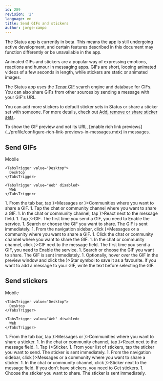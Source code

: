 ```yaml
---
id: 289
revision: '2'
language: en
title: Send GIFs and stickers
author: jorge-campo
---
```


<Admonition type="beta" status="Status app is currently in beta stage">
  The Status app is currently in beta. This means the app is still undergoing active development, and certain features described in this document may function differently or be unavailable in the app.
</Admonition>

Animated GIFs and stickers are a popular way of expressing emotions, reactions and humour in messaging apps. GIFs are short, looping animated videos of a few seconds in length, while stickers are static or animated images.

The Status app uses the [Tenor GIF](https://tenor.com/)<ExternalIcon /> search engine and database for GIFs. You can also share GIFs from other sources by sending a message with your GIF's URL.

You can add more stickers to default sticker sets in Status or share a sticker set with someone. For more details, check out [Add, remove or share sticker sets](./add-remove-or-share-sticker-sets.mdx).

<Admonition type="info">
  To show the GIF preview and not its URL, [enable rich link previews](../profile/configure-rich-link-previews-in-messages.mdx) in messages.
</Admonition>

## Send GIFs

<Tabs defaultValue="Mobile">
  <TabsList size={32}>
    <TabsTrigger value="Mobile">
      Mobile
    </TabsTrigger>

    <TabsTrigger value="Desktop">
      Desktop
    </TabsTrigger>

    <TabsTrigger value="Web" disabled>
      Web
    </TabsTrigger>
  </TabsList>

  <TabsContent value="Mobile">
    1. From the tab bar, tap <ContextTag icon={<MessengerIcon />}>Messages</ContextTag> or <ContextTag icon={<CommunitiesIcon />}>Communities</ContextTag> where you want to share a GIF.
    1. Tap the chat or community channel where you want to share a GIF.
    1. In the chat or community channel, tap  <ContextTag icon={<ReactionIcon />}>React</ContextTag> next to the message field.
    1. Tap  <ContextTag icon={<GifIcon />}>GIF</ContextTag>. The first time you send a GIF, you need to <ContextTag>Enable</ContextTag> the service.
    1. Search or choose the GIF you want to share. The GIF is sent immediately.
  </TabsContent>

  <TabsContent value="Desktop">
    1. From the navigation sidebar, click <ContextTag icon={<ChatDesktopIcon />}>Messages</ContextTag> or a community where you want to share a GIF.
    1. Click the chat or community channel where you want to share the GIF.
    1. In the chat or community channel, click <ContextTag icon={<GifsDesktopIcon />}>GIF</ContextTag> next to the message field. The first time you send a GIF, you need to <ContextTag>Enable</ContextTag> the service.
    1. Search or choose the GIF you want to share. The GIF is sent immediately.
    1. Optionally, hover over the GIF in the preview window and click the <ContextTag icon={<FavouriteDesktopIcon />}>Star</ContextTag> symbol to save it as a favourite.
  </TabsContent>
</Tabs>

<Admonition type="tip">
  If you want to add a message to your GIF, write the text before selecting the GIF.
</Admonition>

## Send stickers

<Tabs defaultValue="Mobile">
  <TabsList size={32}>
    <TabsTrigger value="Mobile">
      Mobile
    </TabsTrigger>

    <TabsTrigger value="Desktop">
      Desktop
    </TabsTrigger>

    <TabsTrigger value="Web" disabled>
      Web
    </TabsTrigger>
  </TabsList>

  <TabsContent value="Mobile">
    1. From the tab bar, tap <ContextTag icon={<MessengerIcon />}>Messages</ContextTag> or <ContextTag icon={<CommunitiesIcon />}>Communities</ContextTag> where you want to share a sticker.
    1. In the chat or community channel, tap <ContextTag icon={<ReactionIcon />}>React</ContextTag> next to the message field.
    1. Tap <ContextTag icon={<StickersIcon />}>Sticker</ContextTag>.
    1. From your list of stickers, tap the sticker you want to send. The sticker is sent immediately.
  </TabsContent>

  <TabsContent value="Desktop">
    1. From the navigation sidebar, click <ContextTag icon={<ChatDesktopIcon />}>Messages</ContextTag> or a community where you want to share a sticker.
    1. In the chat or community channel, click <ContextTag icon={<StickersDesktopIcon />}>Sticker</ContextTag> next to the message field. If you don't have stickers, you need to <ContextTag>Get stickers</ContextTag>.
    1. Choose the sticker you want to share. The sticker is sent immediately.
  </TabsContent>
</Tabs>
